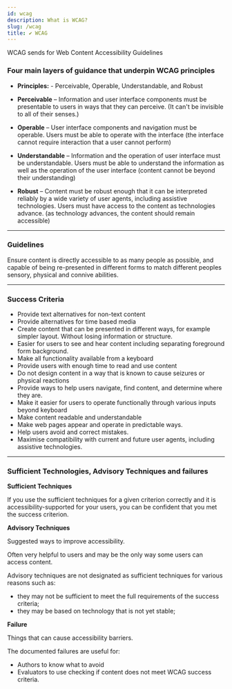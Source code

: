 ```yaml
---
id: wcag
description: What is WCAG?
slug: /wcag
title: ✔️ WCAG
---
```



WCAG sends for Web Content Accessibility Guidelines

### Four main layers of guidance that underpin WCAG principles

- **Principles:** - Perceivable, Operable, Understandable, and Robust

- **Perceivable** – Information and user interface components must be presentable to users in ways
that they can perceive. (It can't be invisible to all of their senses.)

- **Operable** – User interface components and navigation must be operable. Users must be able to
operate with the interface (the interface cannot require interaction that a user cannot perform)

- **Understandable** – Information and the operation of user interface must be understandable. Users
must be able to understand the information as well as the operation of the user interface (content cannot be beyond their understanding)

- **Robust** – Content must be robust enough that it can be interpreted reliably by a wide variety of user agents, including assistive technologies. Users must have access to the content as technologies advance. (as technology advances, the content should remain accessible)

---

### Guidelines

Ensure content is directly accessible to as many people as possible, and capable of being re-presented in different forms to match different peoples sensory, physical and connive abilities.

---

### Success Criteria

- Provide text alternatives for non-text content
- Provide alternatives for time based media
- Create content that can be presented in different ways, for example simpler layout. Without losing information or structure.
- Easier for users to see and hear content including separating foreground form background.
- Make all functionality available from a keyboard
- Provide users with enough time to read and use content
- Do not design content in a way that is known to cause seizures or physical reactions
- Provide ways to help users navigate, find content, and determine where they are.
- Make it easier for users to operate functionally through various inputs beyond keyboard
- Make content readable and understandable
- Make web pages appear and operate in predictable ways.
- Help users avoid and correct mistakes.
- Maximise compatibility with current and future user agents, including assistive technologies.

---

### Sufficient Technologies, Advisory  Techniques and failures

**Sufficient Techniques**

If you use the sufficient techniques for a given criterion correctly and it is accessibility-supported for your users, you can be confident that you met the success criterion.

**Advisory Techniques**

Suggested ways to improve accessibility.

Often very helpful to users and may be the only way some users can access content.

Advisory techniques are not designated as sufficient techniques for various reasons such as:

- they may not be sufficient to meet the full requirements of the success criteria;
- they may be based on technology that is not yet stable;

**Failure**

Things that can cause accessibility barriers.

The documented failures are useful for:

- Authors to know what to avoid
- Evaluators to use checking if content does not meet WCAG success criteria.